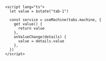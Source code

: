 ```svelte
<script lang="ts">
  let value = $state("tab-1")

  const service = useMachine(tabs.machine, {
    get value() {
      return value
    },
    onValueChange(details) {
      value = details.value
    },
  })
</script>
```
